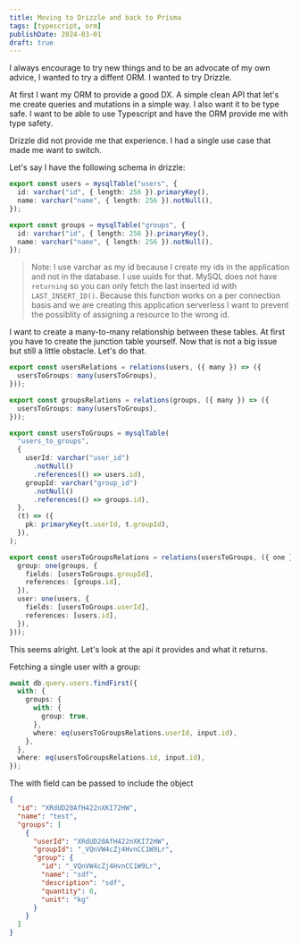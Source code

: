 ```yaml
---
title: Moving to Drizzle and back to Prisma
tags: [typescript, orm]
publishDate: 2024-03-01
draft: true
---
```


I always encourage to try new things and to be an advocate of my own advice, I wanted to try a diffent ORM. I wanted to try Drizzle.

At first I want my ORM to provide a good DX. A simple clean API that let's me create queries and mutations in a simple way. I also want it to be type safe. I want to be able to use Typescript and have the ORM provide me with type safety.

Drizzle did not provide me that experience. I had a single use case that made me want to switch.

Let's say I have the following schema in drizzle:

```ts
export const users = mysqlTable("users", {
  id: varchar("id", { length: 256 }).primaryKey(),
  name: varchar("name", { length: 256 }).notNull(),
});

export const groups = mysqlTable("groups", {
  id: varchar("id", { length: 256 }).primaryKey(),
  name: varchar("name", { length: 256 }).notNull(),
});
```

> Note: I use varchar as my id because I create my ids in the application and not in the database. I use uuids for that. MySQL does not have `returning` so you can only fetch the last inserted id with `LAST_INSERT_ID()`. Because this function works on a per connection basis and we are creating this application serverless I want to prevent the possiblity of assigning a resource to the wrong id.

I want to create a many-to-many relationship between these tables. At first you have to create the junction table yourself. Now that is not a big issue but still a little obstacle. Let's do that.

```ts
export const usersRelations = relations(users, ({ many }) => ({
  usersToGroups: many(usersToGroups),
}));

export const groupsRelations = relations(groups, ({ many }) => ({
  usersToGroups: many(usersToGroups),
}));

export const usersToGroups = mysqlTable(
  "users_to_groups",
  {
    userId: varchar("user_id")
      .notNull()
      .references(() => users.id),
    groupId: varchar("group_id")
      .notNull()
      .references(() => groups.id),
  },
  (t) => ({
    pk: primaryKey(t.userId, t.groupId),
  }),
);

export const usersToGroupsRelations = relations(usersToGroups, ({ one }) => ({
  group: one(groups, {
    fields: [usersToGroups.groupId],
    references: [groups.id],
  }),
  user: one(users, {
    fields: [usersToGroups.userId],
    references: [users.id],
  }),
}));
```

This seems alright. Let's look at the api it provides and what it returns.

Fetching a single user with a group:

```ts
await db.query.users.findFirst({
  with: {
    groups: {
      with: {
        group: true,
      },
      where: eq(usersToGroupsRelations.userId, input.id),
    },
  },
  where: eq(usersToGroupsRelations.id, input.id),
});
```

The with field can be passed to include the object

```json
{
  "id": "XRdUD20AfH422nXKI72HW",
  "name": "test",
  "groups": [
    {
      "userId": "XRdUD20AfH422nXKI72HW",
      "groupId": "_VQnVW4cZj4HvnCC1W9Lr",
      "group": {
        "id": "_VQnVW4cZj4HvnCC1W9Lr",
        "name": "sdf",
        "description": "sdf",
        "quantity": 0,
        "unit": "kg"
      }
    }
  ]
}
```
